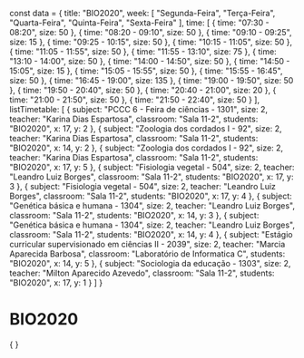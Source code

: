 const data = {
  title: "BIO2020",
  week: [
    "Segunda-Feira",
    "Terça-Feira",
    "Quarta-Feira",
    "Quinta-Feira",
    "Sexta-Feira"
  ],
  time: [
    {
      time: "07:30 - 08:20",
      size: 50
    },
    {
      time: "08:20 - 09:10",
      size: 50
    },
    {
      time: "09:10 - 09:25",
      size: 15
    },
    {
      time: "09:25 - 10:15",
      size: 50
    },
    {
      time: "10:15 - 11:05",
      size: 50
    },
    {
      time: "11:05 - 11:55",
      size: 50
    },
    {
      time: "11:55 - 13:10",
      size: 75
    },
    {
      time: "13:10 - 14:00",
      size: 50
    },
    {
      time: "14:00 - 14:50",
      size: 50
    },
    {
      time: "14:50 - 15:05",
      size: 15
    },
    {
      time: "15:05 - 15:55",
      size: 50
    },
    {
      time: "15:55 - 16:45",
      size: 50
    },
    {
      time: "16:45 - 19:00",
      size: 135
    },
    {
      time: "19:00 - 19:50",
      size: 50
    },
    {
      time: "19:50 - 20:40",
      size: 50
    },
    {
      time: "20:40 - 21:00",
      size: 20
    },
    {
      time: "21:00 - 21:50",
      size: 50
    },
    {
      time: "21:50 - 22:40",
      size: 50
    }
  ],
  listTimetable: [
    {
      subject: "PCCC 6 - Feira de ciências - 1301",
      size: 2,
      teacher: "Karina Dias Espartosa",
      classroom: "Sala 11-2",
      students: "BIO2020",
      x: 17,
      y: 2
    },
    {
      subject: "Zoologia dos cordados I - 92",
      size: 2,
      teacher: "Karina Dias Espartosa",
      classroom: "Sala 11-2",
      students: "BIO2020",
      x: 14,
      y: 2
    },
    {
      subject: "Zoologia dos cordados I - 92",
      size: 2,
      teacher: "Karina Dias Espartosa",
      classroom: "Sala 11-2",
      students: "BIO2020",
      x: 17,
      y: 5
    },
    {
      subject: "Fisiologia vegetal - 504",
      size: 2,
      teacher: "Leandro Luiz Borges",
      classroom: "Sala 11-2",
      students: "BIO2020",
      x: 17,
      y: 3
    },
    {
      subject: "Fisiologia vegetal - 504",
      size: 2,
      teacher: "Leandro Luiz Borges",
      classroom: "Sala 11-2",
      students: "BIO2020",
      x: 17,
      y: 4
    },
    {
      subject: "Genética básica e humana - 1304",
      size: 2,
      teacher: "Leandro Luiz Borges",
      classroom: "Sala 11-2",
      students: "BIO2020",
      x: 14,
      y: 3
    },
    {
      subject: "Genética básica e humana - 1304",
      size: 2,
      teacher: "Leandro Luiz Borges",
      classroom: "Sala 11-2",
      students: "BIO2020",
      x: 14,
      y: 4
    },
    {
      subject: "Estágio curricular supervisionado em ciências II - 2039",
      size: 2,
      teacher: "Marcia Aparecida Barbosa",
      classroom: "Laboratório de Informatica C",
      students: "BIO2020",
      x: 14,
      y: 5
    },
    {
      subject: "Sociologia da educação - 1303",
      size: 2,
      teacher: "Milton Aparecido Azevedo",
      classroom: "Sala 11-2",
      students: "BIO2020",
      x: 17,
      y: 1
    }
  ]
}

# BIO2020

<div>
    {
        <Grid
            title={data.title}
            weekDays={data.week}
            time={data.time}
            listClasses={data.listTimetable}
        />
    }
</div>